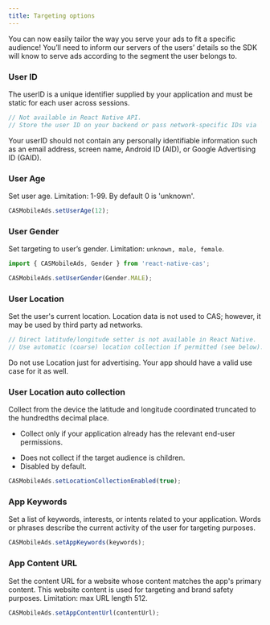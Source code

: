 ```yaml
---
title: Targeting options
---
```


You can now easily tailor the way you serve your ads to fit a specific audience!
You’ll need to inform our servers of the users’ details so the SDK will know to serve ads according
to the segment the user belongs to.

### User ID
The userID is a unique identifier supplied by your application and must be static for each user across sessions.

```ts
// Not available in React Native API.
// Store the user ID on your backend or pass network-specific IDs via `mediationExtras` at initialize().
````

<Warning>  
Your userID should not contain any personally identifiable information such as  an email address, screen name, Android ID (AID), or Google Advertising ID (GAID).
</Warning>

### User Age
Set user age. Limitation: 1-99. By default 0 is 'unknown'.

```ts
CASMobileAds.setUserAge(12);
```

### User Gender

Set targeting to user’s gender. Limitation: `unknown, male, female`.

```ts
import { CASMobileAds, Gender } from 'react-native-cas';

CASMobileAds.setUserGender(Gender.MALE);
```

### User Location

Set the user's current location. Location data is not used to CAS; however, it may be used by third party ad networks.

```ts
// Direct latitude/longitude setter is not available in React Native.
// Use automatic (coarse) location collection if permitted (see below).
```

<Warning>  
Do not use Location just for advertising. Your app should have a valid use case for it as well.
</Warning>

### User Location auto collection
Collect from the device the latitude and longitude coordinated truncated to the hundredths decimal place.

* Collect only if your application already has the relevant end-user permissions.
- Does not collect if the target audience is children.
- Disabled by default.

```ts
CASMobileAds.setLocationCollectionEnabled(true);
```

### App Keywords
Set a list of keywords, interests, or intents related to your application. Words or phrases describe
the current activity of the user for targeting purposes.

```ts
CASMobileAds.setAppKeywords(keywords);
```

### App Content URL

Set the content URL for a website whose content matches the app's primary content. This website content is used for targeting and brand safety purposes. Limitation: max URL length 512.

```ts
CASMobileAds.setAppContentUrl(contentUrl);
```

